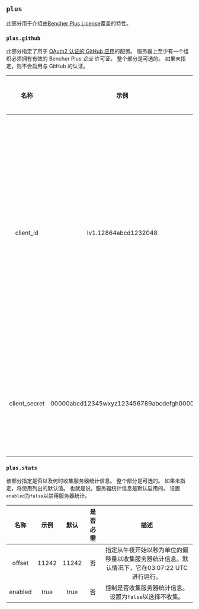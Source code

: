 ## `plus`

此部分用于介绍由[Bencher Plus License](/legal/plus)覆盖的特性。

### `plus.github`

此部分指定了用于 [OAuth2 认证的 GitHub 应用](/docs/zh/how-to/github-app/)的配置。
服务器上至少有一个组织必须拥有有效的 Bencher Plus _企业_ 许可证。
整个部分是可选的。
如果未指定，则不会启用与 GitHub 的认证。

|     名称      |                  示例                   | 默认值 | 是否必要 |                                                                                                                                                       描述                                                                                                                                                       |
| :-----------: | :-------------------------------------: | :----: | :------: | :--------------------------------------------------------------------------------------------------------------------------------------------------------------------------------------------------------------------------------------------------------------------------------------------------------------: |
|   client_id   |          Iv1.12864abcd1232048           |  ---   |    是    | 为您的 GitHub App 指定 client ID。client ID 与 app ID 不同。您可以在应用的设置页面上找到 client ID。有关导航到 GitHub 应用设置页面的更多信息，请参见 [修改 GitHub App 注册](https://docs.github.com/zh/apps/maintaining-github-apps/modifying-a-github-app-registration#navigating-to-your-github-app-settings). |
| client_secret | 00000abcd12345wxyz123456789abcdefgh0000 |  ---   |    是    |                                                                                                                  您的 GitHub 应用的client secret。您可以在应用的设置页面上生成 client secret。                                                                                                                   |

### `plus.stats`

该部分指定是否以及何时收集服务器统计信息。
整个部分是可选的。
如果未指定，将使用列出的默认值。
也就是说，服务器统计信息是默认启用的。
设置`enabled`为`false`以禁用服务器统计。

|  名称   | 示例  | 默认  | 是否必需 |                                             描述                                             |
| :-----: | :---: | :---: | :------: | :------------------------------------------------------------------------------------------: |
| offset  | 11242 | 11242 |    否    | 指定从午夜开始以秒为单位的偏移量以收集服务器统计信息。默认情况下，它在03:07:22 UTC进行运行。 |
| enabled | true  | true  |    否    |                   控制是否收集服务器统计信息。设置为`false`以选择不收集。                    |
